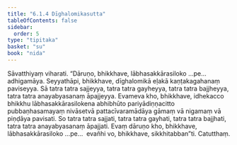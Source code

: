 ```yaml
---
title: "6.1.4 Dīghalomikasutta"
tableOfContents: false
sidebar:
  order: 5
type: "tipitaka"
basket: "su"
book: "nida"
---
```



<DynamicBreadcrumb />

<Division number="160" book="nida" bookNo="12" page="426">

<Paragraph number="1029" book="nida">
Sāvatthiyaṃ viharati. “Dāruṇo, bhikkhave, lābhasakkārasiloko …pe…  adhigamāya. Seyyathāpi, bhikkhave, dīghalomikā eḷakā kaṇṭakagahanaṃ paviseyya. Sā tatra tatra sajjeyya, tatra tatra gayheyya, tatra tatra bajjheyya, tatra tatra anayabyasanaṃ āpajjeyya. Evameva kho, bhikkhave, idhekacco bhikkhu lābhasakkārasilokena abhibhūto pariyādiṇṇacitto pubbaṇhasamayaṃ nivāsetvā pattacīvaramādāya gāmaṃ vā nigamaṃ vā piṇḍāya pavisati. So tatra tatra sajjati, tatra tatra gayhati, tatra tatra bajjhati, tatra tatra anayabyasanaṃ āpajjati. Evaṃ dāruṇo kho, bhikkhave, lābhasakkārasiloko …pe…  evañhi vo, bhikkhave, sikkhitabban”ti.

</Paragraph>
</Division>

<Paragraph number="1030" type="center" book="nida">
Catutthaṃ.
</Paragraph>